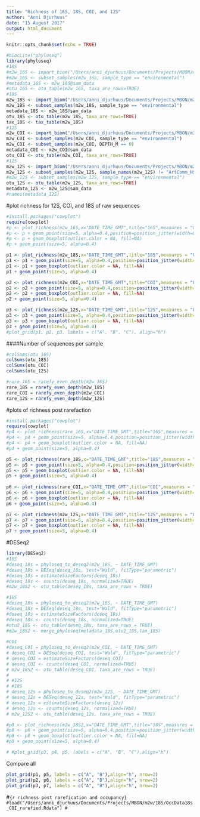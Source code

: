 ```yaml
---
title: "Richness of 16S, 18S, COI, and 12S"
author: "Anni Djurhuus"
date: "15 August 2017"
output: html_document
---
```


```r
knitr::opts_chunk$set(echo = TRUE)
```

```r
#biocLite("phyloseq")
library(phyloseq)
#16S
#m2w_16S <- import_biom("/Users/anni_djurhuus/Documents/Projects/MBON/m2w/16S/")
#m2w_16S <- subset_samples(m2w_16S, sample_type == "environmental")
#metadata_16S <- m2w_16S@sam_data
#otu_16S <- otu_table(m2w_16S, taxa_are_rows=TRUE)
#18S
m2w_18S <- import_biom("/Users/anni_djurhuus/Documents/Projects/MBON/m2w/18S/M2W_18S_80per_NT_json_obs_md.biom")
m2w_18S <- subset_samples(m2w_18S, sample_type == "environmental")
metadata_18S <- m2w_18S@sam_data
otu_18S <- otu_table(m2w_18S, taxa_are_rows=TRUE)
tax_18S <- tax_table(m2w_18S)
#12S
m2w_COI <- import_biom("/Users/anni_djurhuus/Documents/Projects/MBON/m2w/COI/COI_m2w_twostep_json_obs_md.biom")
m2w_COI <- subset_samples(m2w_COI, sample_type == "environmental")
m2w_COI <- subset_samples(m2w_COI, DEPTH_M == 0)
metadata_COI <- m2w_COI@sam_data
otu_COI <- otu_table(m2w_COI, taxa_are_rows=TRUE)
#12S
m2w_12S <- import_biom("/Users/anni_djurhuus/Documents/Projects/MBON/m2w/12S/m2w_12S_MB_20170815_json_obs_md.biom")
m2w_12S <- subset_samples(m2w_12S, sample_names(m2w_12S) != "ArtComm_HS_1" & sample_names(m2w_12S) != "ArtComm_HS_2" & sample_names(m2w_12S) !="ArtComm_HS_3" & sample_names(m2w_12S) !="CB_CANON160925_1" & sample_names(m2w_12S) !="CB_CANON160925_2" & sample_names(m2w_12S) !="CB_CANON160925_3" & sample_names(m2w_12S) !="EB_11.16.16" & sample_names(m2w_12S) !="EB_11.21.16" & sample_names(m2w_12S) !="EB_12.28.16" & sample_names(m2w_12S) !="NTC_pool_1" & sample_names(m2w_12S) !="NTC_pool_2" & sample_names(m2w_12S) !="NTC_pool_3")
#m2w_12S <- subset_samples(m2w_12S, sample_type == "environmental")
otu_12S <- otu_table(m2w_12S, taxa_are_rows=TRUE)
metadata_12S <- m2w_12S@sam_data
#names(metadata_12S)
```

#plot richness for 12S, COI, and 18S of raw sequences
```r
#install.packages("cowplot")
require(cowplot)
#p <- plot_richness(m2w_16S,x="DATE_TIME_GMT",title="16S",measures = "Observed") + theme(axis.title.x=element_blank())
#p <- p + geom_point(size=5, alpha=0.4,position=position_jitter(width=0.1))
#p <- p + geom_boxplot(outlier.color = NA, fill=NA)
#p + geom_point(size=5, alpha=0.4)

p1 <- plot_richness(m2w_18S,x="DATE_TIME_GMT",title="18S",measures = "Observed") + theme(axis.title.x=element_blank())
p1 <- p1 + geom_point(size=5, alpha=0.4,position=position_jitter(width=0.1))
p1 <- p1 + geom_boxplot(outlier.color = NA, fill=NA)
p1 + geom_point(size=5, alpha=0.4)

p2 <- plot_richness(m2w_COI,x="DATE_TIME_GMT",title="COI",measures = "Observed") + theme(axis.title.x=element_blank())
p2 <- p2 + geom_point(size=5, alpha=0.4,position=position_jitter(width=0.1))
p2 <- p2 + geom_boxplot(outlier.color = NA, fill=NA)
p2 + geom_point(size=5, alpha=0.4)

p3 <- plot_richness(m2w_12S,x="DATE_TIME_GMT",title="12S",measures = "Observed") + theme(axis.title.x=element_blank())
p3 <- p3 + geom_point(size=5, alpha=0.4,position=position_jitter(width=0.1))
p3 <- p3 + geom_boxplot(outlier.color = NA, fill=NA)
p3 + geom_point(size=5, alpha=0.4)
#plot_grid(p1, p2, p3, labels = c("A", "B", "C"), align="h")
```

####Number of sequences per sample
```r
#colSums(otu_16S)
colSums(otu_18S)
colSums(otu_COI)
colSums(otu_12S)

#rare_16S = rarefy_even_depth(m2w_16S)
rare_18S = rarefy_even_depth(m2w_18S)
rare_COI = rarefy_even_depth(m2w_COI)
rare_12S = rarefy_even_depth(m2w_12S)

```

#plots of richness post rarefaction
```r
#install.packages("cowplot")
require(cowplot)
#p4 <- plot_richness(rare_16S,x="DATE_TIME_GMT",title="16S",measures = "Observed") + theme(axis.title.x=element_blank())
#p4 <- p4 + geom_point(size=5, alpha=0.4,position=position_jitter(width=0.1))
#p4 <- p4 + geom_boxplot(outlier.color = NA, fill=NA)
#p4 + geom_point(size=5, alpha=0.4)

p5 <- plot_richness(rare_18S,x="DATE_TIME_GMT",title="18S",measures = "Observed") + theme(axis.title.x=element_blank())
p5 <- p5 + geom_point(size=5, alpha=0.4,position=position_jitter(width=0.1))
p5 <- p5 + geom_boxplot(outlier.color = NA, fill=NA)
p5 + geom_point(size=5, alpha=0.4)
 
p6 <- plot_richness(rare_COI,x="DATE_TIME_GMT",title="COI",measures = "Observed") + theme(axis.title.x=element_blank())
p6 <- p6 + geom_point(size=5, alpha=0.4,position=position_jitter(width=0.1))
p6 <- p6 + geom_boxplot(outlier.color = NA, fill=NA)
p6 + geom_point(size=5, alpha=0.4)

p7 <- plot_richness(m2w_12S,x="DATE_TIME_GMT",title="12S",measures = "Observed") + theme(axis.title.x=element_blank())
p7 <- p7 + geom_point(size=5, alpha=0.4,position=position_jitter(width=0.1))
p7 <- p7 + geom_boxplot(outlier.color = NA, fill=NA)
p7 + geom_point(size=5, alpha=0.4)
```


#DESeq2
```r
library(DESeq2)
#16S
#deseq_18s = phyloseq_to_deseq2(m2w_18S, ~ DATE_TIME_GMT)
#deseq_18s = DESeq(deseq_18s, test="Wald", fitType="parametric")
#deseq_18s = estimateSizeFactors(deseq_18s)
#deseq_18s <- counts(deseq_18s, normalized=TRUE)
#m2w_18S2 <- otu_table(deseq_18s, taxa_are_rows = TRUE)

#18S
#deseq_18s = phyloseq_to_deseq2(m2w_18S, ~ DATE_TIME_GMT)
#deseq_18s = DESeq(deseq_18s, test="Wald", fitType="parametric")
#deseq_18s = estimateSizeFactors(deseq_18s)
#deseq_18s <- counts(deseq_18s, normalized=TRUE)
#otu2_18S <- otu_table(deseq_18s, taxa_are_rows = TRUE)
#m2w_18S2 <- merge_phyloseq(metadata_18S,otu2_18S,tax_18S)
  
#COI
#deseq_COI = phyloseq_to_deseq2(m2w_COI, ~ DATE_TIME_GMT)
# deseq_COI = DESeq(deseq_COI, test="Wald", fitType="parametric")
# deseq_COI = estimateSizeFactors(deseq_COI)
# deseq_COI <- counts(deseq_COI, normalized=TRUE)
# m2w_18S2 <- otu_table(deseq_COI, taxa_are_rows = TRUE)
# 
# #12S
# #18S
# deseq_12s = phyloseq_to_deseq2(m2w_12S, ~ DATE_TIME_GMT)
# deseq_12s = DESeq(deseq_12s, test="Wald", fitType="parametric")
# deseq_12s = estimateSizeFactors(deseq_12s)
# deseq_12s <- counts(deseq_12s, normalized=TRUE)
# m2w_12S2 <- otu_table(deseq_12s, taxa_are_rows = TRUE)

```

```r
#p8 <- plot_richness(m2w_18S2,x="DATE_TIME_GMT",title="18S",measures = "Observed") + theme(axis.title.x=element_blank())
#p8 <- p8 + geom_point(size=5, alpha=0.4,position=position_jitter(width=0.1))
#p8 <- p8 + geom_boxplot(outlier.color = NA, fill=NA)
#p8 + geom_point(size=5, alpha=0.4)

# #plot_grid(p3, p4, p5, labels = c("A", "B", "C"),align="h")

```


Compare all
```r
plot_grid(p1, p5, labels = c("A", "B"),align="h", nrow=2)
plot_grid(p2, p6, labels = c("A", "B"),align="h", nrow=2)
plot_grid(p3, p7, labels = c("A", "B"),align="h", nrow=2)
```



#```{r richness post rarefication and occupancy}
#load("/Users/anni_djurhuus/Documents/Projects/MBON/m2w/18S/OccData18s_COI_rarefied.Rdata")
#```

